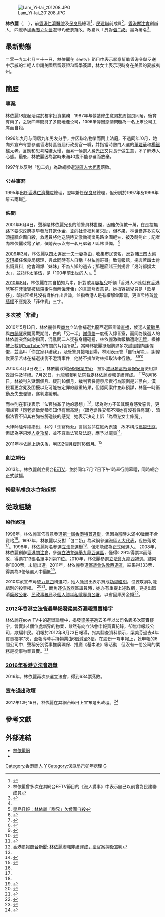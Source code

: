 {{Infobox_Person
| name           = 林依麗
|image= 
|box_width= 
| caption        = 
| occupation     = 顧問
| period         = 
|birth_name= 
| other_names    = 
| foreign_names  = 
| english_names  = Grace Lam
| sex            = 女
|birth_date= {{Birth date and age|1958|7|17}}
|birth_place= 
|death_date= <!-- {{Death date and age|YYYY|MM|DD|YYYY|MM|DD}}（死亡在前，出生在後） -->
|death_place= 
| nationality    = 美國
| residence      = 美國夏威夷
 
    <br>祖籍： 廣東省佛山市三水區
|language= 
| height         = 
| weight         = 
| party          = 香港關注會
| religion       = 
| spouse         = 
| parents        = 
| relatives      = 
|education= 
| past           =  
| work           = 
|awards= 
}}

[[File:Lam_Yi-lai_201208.JPG|thumb]]

'''林依麗'''（{{lang-en|Grace Lam Yi Lai}}，{{bd|1958年|7月17日}} ），前[[香港仁濟醫院|香港仁濟醫院]]及[[保良局|保良局]]總理<ref name="epoch">{{Cite web |url=http://www.epochtimes.com/b5/1/2/13/n46915.htm |title=遭追稅三百萬 - 保良局前總理林依麗自殺 |access-date=2010-04-18 |archive-date=2019-08-11 |archive-url=https://web.archive.org/web/20190811065303/http://www.epochtimes.com/b5/1/2/13/n46915.htm |dead-url=no }}</ref>，[[民建聯|民建聯]]前成員<ref>林依麗曾多次在其網台EETV節目的《港人講事》中表示自己以前曾為民建聯成員</ref>，[[香港關注會|香港關注會]]創辦人，四度參加[[香港立法會|香港立法會]]選舉均低票落敗。政綱以「反對[[包二奶|包二奶]]」最為著名<ref>{{Cite web |url=http://news.sina.com.hk/cgi-bin/nw/show.cgi/381/3/2/1167734/1.html |title=林依麗搞遊行反包二奶 |access-date=2010-04-18 |archive-url=https://web.archive.org/web/20101003192454/http://news.sina.com.hk/cgi-bin/nw/show.cgi/381/3/2/1167734/1.html |archive-date=2010-10-03 |dead-url=yes }}</ref>。

== 最新動態==
二零一九年七月三十一日，林依麗在《eetv》節目中表示願意幫助香港參與反送中示威的年輕人申請美國居留簽證和留學簽證，林女士表示現時身在美國的夏威夷州。

== 簡歷 ==
=== 事業 ===
林依麗18歲起活躍於樓宇投資業務，1987年与做裝修生意男友周錫良同居，後育有兩子，之後四年間開了多間地產公司，1995年傳因感情問題為一名上市公司主席而自殺。

1996年九月与同居九年男友分手，并因聯名物業而鬧上法庭，不過同年10月，她向外宣布有意參選香港特區首屆行政長官一職，并指當時熱門人選的[[董建華|董建華]]和[[楊鐵樑|楊鐵樑]]太老，反應和思考略嫌太慢，而另一候選人[[吳光正|吳光正]]又只長于做生意，不了解港人心態。最後，林依麗因為當時未滿40歲不能參選而放棄。

1997年以反對「包二奶」為政綱參選[[港區人大代表|港區人大代表]]落敗。

=== 公益事務 ===
1995年出任[[香港仁濟醫院|香港仁濟醫院]]總理，翌年兼任[[保良局|保良局]]總理，但分別於1997年及1999年辭去兩職<ref name="epoch"/>。

=== 佚聞 ===
2001年6月4日，聲稱是林依麗兄長的前警員林世傑，因賭欠債數十萬，在走投無路下要求政府提早發放其退休金，並向[[社會福利署|社會福利署]]求助，但不果，林世傑遂多次以頭撞牆企圖自殺，救護員將他送院時又激動衝出馬路企圖輕生，被及時制止；記者向林依麗致電了解，但她表示沒有一名兄弟親人叫林世傑。 <ref>[http://www.singtao.com/archive/fullstory.asp?andor=or&year1=2001&month1=6&day1=5&year2=2001&month2=6&day2=5&category=all&id=20010605a11&keyword1=&keyword2= 星島日報︰林依麗「胞兄」欠債圖自殺]</ref>

[[2009年3月|2009年3月]]，林依麗以四太違反[[一夫一妻|一夫一妻]]為由，收集市民簽名，反對賭王四太[[梁安琪_(澳門)|梁安琪]]續任保良局總理，與此同時有人自稱「林依麗哥哥」致電報館，揚言若四太肯出錢買料，他會踢爆「妹妹」不為人知的過去；那邊廂賭王則揚言「幾時都撐太太」，並指林太落伍，是「100年前出世的人」。<ref>{{Cite web |url=http://dailynews.sina.com/bg/ent/hktwstar/mingpao/20090407/1459113430.html |title=明報︰賭王撐四太任保良總理窒林依麗100年前出世Out |access-date=2010-07-29 |archive-date=2010-02-24 |archive-url=https://web.archive.org/web/20100224115933/http://dailynews.sina.com/bg/ent/hktwstar/mingpao/20090407/1459113430.html |dead-url=no }}</ref>

[[2010年8月|2010年8月]]，林依麗在其自拍短片中，針對歌星[[容祖兒|容祖兒]]呼籲「香港人不應就[[馬尼拉人質事件|有香港旅客在菲律賓被槍殺事件]]而解僱[[香港外籍家庭傭工|菲傭]]」的言論發表意見，她指容祖兒只是「歌星仔」，暗指容祖兒沒有資格作出言論，並指香港人是有權解僱菲傭，更直斥特首[[曾蔭權|曾蔭權]]不應提及「菲律賓」三字。{{citation needed}}

=== 多次被「非禮」 ===
2010年5月13日，林依麗參與[[商台|商台]]立法會補選九龍西選區辯論[[直播|直播]]，候選人[[黃毓民|黃毓民]]與[[白韻琴|白韻琴]]展開罵戰期間，白的「另一半」[[謝偉俊|謝偉俊]]一度衝入錄音室，而同為候選人的林依麗突然向謝指罵，混亂間二人疑有身體碰撞，林依麗激動報稱遭謝[[非禮|非禮]]，根據被上載到[[YouTube|YouTube]]的有關的片段所見<ref>{{Cite web |url=http://www.youtube.com/watch?v=3fCXrj3OcRI |title=Youtube 林依麗 - 謝偉俊闖入商台直播論壇 , 恐嚇推撞黃毓民 林依麗 蔣世昌 |access-date=2010-05-14 |archive-date=2016-10-17 |archive-url=https://web.archive.org/web/20161017224057/https://www.youtube.com/watch?v=3fCXrj3OcRI |dead-url=no }}</ref>，當時林依麗挺起胸膛多次試圖撞向謝偉俊，並高叫「你宜家非禮我」，及後警員接報到場，林則表示會「自行解決」，謝偉俊表示若林在補選後仍不澄清事件，他將不排除對林採取法律行動。 <ref>{{Cite web |url=http://hk.apple.nextmedia.com/realtime/art_main.php?iss_id=20100513&sec_id=6996647&art_id=14025754 |title=2010年5月13日，蘋果日報 |access-date=2010年5月13日 |archive-date=2010年7月22日 |archive-url=https://web.archive.org/web/20100722033810/http://hk.apple.nextmedia.com/realtime/art_main.php?iss_id=20100513&sec_id=6996647&art_id=14025754 |dead-url=no }}</ref><ref>{{Cite web |url=http://hk.apple.nextmedia.com/template/apple/art_main.php?iss_id=20100514&sec_id=4104&art_id=14029279&av_id=14029395 |title=2010年5月14日，蘋果日報 |access-date=2010年5月14日 |archive-date=2010年5月18日 |archive-url=https://web.archive.org/web/20100518051742/http://hk.apple.nextmedia.com/template/apple/art_main.php?iss_id=20100514&sec_id=4104&art_id=14029279&av_id=14029395 |dead-url=no }}</ref><ref>{{Cite web |url=http://paper.wenweipo.com/2010/05/14/HK1005140017.htm |title=文匯報︰論壇鬧劇 謝偉俊「非禮」林依麗 |access-date=2010-07-29 |archive-url=https://web.archive.org/web/20100517083415/http://paper.wenweipo.com/2010/05/14/HK1005140017.htm |archive-date=2010-05-17 |dead-url=yes }}</ref>

2010年4月3日晚上，林依麗致電[[999報案中心|999報案中心]]，投訴[[油麻地|油麻地]][[富裕臺|富裕臺]][[保安員|保安員]]使用無效證件及[[非禮|非禮]]。7月28日，[[九龍城裁判法院|九龍城裁判法院]]裁定林依麗[[虛報|虛報]]非禮罪成。 <ref>{{Cite web |url=http://news.sina.com.hk/cgi-bin/nw/show.cgi/32/1/1/1801878/1.html |title=星島日報: 林依麗虛報被非禮罪成 |access-date=2010-07-28 |archive-url=https://web.archive.org/web/20100731043826/http://news.sina.com.hk/cgi-bin/nw/show.cgi/32/1/1/1801878/1.html |archive-date=2010-07-31 |dead-url=yes }}</ref><ref>[http://www.cnwnc.com/content/2010-07/22/content_2561055.htm 香港商報]{{dead link|date=2018年3月 |bot=InternetArchiveBot |fix-attempted=yes }}[http://www1.881903.com/apps/newsBoss/html/news/20100728/2010072811290177900.htm 商台新聞: 林依麗虛報非禮罪成，法官案押後宣判]{{dead link|date=2018年3月 |bot=InternetArchiveBot |fix-attempted=yes }}</ref>8月16日，林被判入獄兩個月、緩刑18個月，裁判官羅德泉斥責行為顛倒是非黑白，漠視看更含冤及困擾以及可能被定罪的嚴重結果，但認同案件並非預謀，林僅一時衝動及失去理智，遂判處緩刑。

而林則在事後表示「法官[[強姦|強姦]]了她的思想」<ref name="ming"/>，認為對方不知其親身感受誓言，更嘲該官「同老婆做愛都唔知佢有無高潮」（跟老婆性交都不知她有沒有性高潮），暗指法官不知其右胸被觸碰後的感覺，她表示決定上訴「為香港女士伸冤」。

大律師陸偉雄指出，林的「法官做愛」言論並非在庭內表達，故不構成[[藐視法庭|藐視法庭]]，但認為字詞涉[[人身攻擊|人身攻擊]]，並不尊重法官及法庭，應予以譴責<ref name="ming">{{cite news | language =  | author =  | coauthors =  | url = http://hk.news.yahoo.com/article/100816/4/jq58.html | title = 林依麗虛報非禮罪成 庭外斥官「強姦思想」 | work =  | publisher = 明報 | pages =  | date = 2010年8月17日 | accessdate =  | archive-date = 2010年8月21日 | archive-url = https://web.archive.org/web/20100821231327/http://hk.news.yahoo.com/article/100816/4/jq58.html | dead-url = no }}</ref>。

2011年林依麗上訴失敗，判囚2個月緩刑18個月。<ref>{{cite news | language =  | author =  | coauthors =  | url = http://hk.apple.nextmedia.com/realtime/art_main.php?iss_id=20110325&sec_id=6996647&art_id=50003146
 | title = 虛報非禮案 林依麗上訴失敗 | work =  | publisher = 《蘋果日報》 | pages =  | date = 2011-03-25 | accessdate =  }}</ref>

===創立網台===
2013年，林依麗創立網台[[EETV|EETV]]，並於同年7月17日下午1時舉行開幕禮，同時網台正式啟播。

===揭發私樓食水含鉛超標===
{{expand section|time=2016-02-11}}

==從政經驗==
=== 染指政壇 ===
1996年，林依麗宣佈有意參選[[1996年香港特別行政區行政長官選舉|第一屆香港特首選舉]]，但因為當時未滿40歲而不合資格<ref name="epoch"/>。1997年，林依麗以反對「包二奶」為政綱參選港區[[人大代表|人大代表]]，但告落敗<ref name="epoch"/>。1998年，林依麗報名參選[[1998年香港立法會選舉|立法會選舉]]<ref name="epoch"/>，但未能成為正式候選人。
2008年，林依麗創辦[[香港關注會|香港關注會]]，參選[[2008年香港立法會選舉|立法會選舉]][[九龍西選區|九龍西選區]]，僅得0.29%得票率而落敗，得票在13張名單中列第11位。2010年，林依麗參選[[2010年香港立法會地方選區補選|立法會九龍西補選]]。結果得1000票，未能出選。2011年，林依麗參選[[2011年香港區議會選舉|區議會佐敦西選區]]，結果得333票，得票為3位候選人中最低<ref>{{Cite web |url=http://www.elections.gov.hk/dc2011/chi/results_yau_tsim_mong.html |title=2011年區議會選舉 - 選舉結果(油尖旺) |access-date=2011-11-07 |archive-date=2011-11-08 |archive-url=https://web.archive.org/web/20111108211625/http://www.elections.gov.hk/dc2011/chi/results_yau_tsim_mong.html |dead-url=no }}</ref>。

2010年於宣佈角逐[[九龍西選區|九龍西]]補選時，她大膽提出表示贊成[[功能組別|功能組別]]，但要取消功能組別的投票權。
<ref>{{Cite web |url=http://www.bbc.co.uk/zhongwen/simp/china/2010/04/100416_hongkong_byelection.shtml |title=香港立法會補選名單確認競爭比預期激烈 |access-date=2010-04-21 |archive-date=2012-03-02 |archive-url=https://web.archive.org/web/20120302215453/http://www.bbc.co.uk/zhongwen/simp/china/2010/04/100416_hongkong_byelection.shtml |dead-url=no }}</ref><ref>{{Cite web |url=http://www.bbc.co.uk/zhongwen/simp/indepth/2010/04/100420_hkreview_byelection.shtml |title=香港觀察：香港五區補選奇人異士多 |access-date=2010-04-21 |archive-date=2013-05-06 |archive-url=https://web.archive.org/web/20130506034238/http://www.bbc.co.uk/zhongwen/simp/indepth/2010/04/100420_hkreview_byelection.shtml |dead-url=no }}</ref>。而角逐[[佐敦西|佐敦西]]區議員時，她亦有重提上述政綱，更提出取消[[廉政公署|廉政公署]]、[[民政事務局|民政事務局]]及[[個人資料私隱專員公署|個人資料私隱專員公署]]，以省回庫房金錢<ref>{{Cite web |url=http://www.elections.gov.hk/dc2011/pdf/E03_02.pdf |title=2011年區議會選舉 - 候選人簡介(油尖旺) |access-date=2011-11-07 |archive-date=2019-10-30 |archive-url=https://web.archive.org/web/20191030224724/https://www.elections.gov.hk/dc2011/pdf/E03_02.pdf |dead-url=no }}</ref>。

===[[2012年香港立法會選舉|2012年香港立法會選舉]]揭發梁美芬漏報買賣樓宇 ===
林依麗在now TV中的選舉論壇中，揭發[[梁美芬|梁美芬]]過去多年以公司名義多次買賣樓宇，曾賣出4個位處新界的物業，雖然有向立法會申報買賣紀錄，卻無申報該公司，欺騙市民。明報於2012年8月23日報導，指其翻查資料顯示，梁美芬過去4年買賣樓宇7次，至報導時手持物業由6個減至3個。在股份一項申報上，她申報的6間公司中，聲稱分別從事推廣環保、推廣《基本法》等活動，但沒有一間公司的業務是從事物業買賣。<ref>{{cite web |url=http://news.sina.com.hk/news/3/1/1/2751970/1.html |title=存档副本 |accessdate=2012-08-23 |deadurl=yes |archiveurl=https://web.archive.org/web/20120825154706/http://news.sina.com.hk/news/3/1/1/2751970/1.html |archivedate=2012-08-25 }}</ref>

===[[2016年香港立法會選舉|2016年香港立法會選舉]]===
2016年，林依麗再次參選立法會，得到634票落敗。

===宣布退出政壇===
2017年12月15日，林依麗在其網台節目上宣布退出政壇。<ref>{{Cite web |url=https://www.youtube.com/watch?v=FIxlAlJ7XYc |title=存档副本 |access-date=2017-12-25 |archive-date=2020-12-10 |archive-url=https://web.archive.org/web/20201210042221/https://www.youtube.com/watch?v=FIxlAlJ7XYc |dead-url=no }}</ref>

== 參考文獻 ==
{{reflist}}

== 外部連結 ==
* [https://web.archive.org/web/20170516105604/http://lamyilai.com/ 林依麗網]
* {{facebook|lamyilai}}

[[Category:香港商人|Category:香港商人]]
[[Category:林姓|Y]]
[[Category:保良局己卯年總理|Category:保良局己卯年總理]]
[[Category:民主建港協進聯盟前成員|G]]
